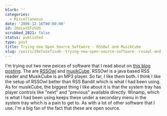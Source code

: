 ```yaml
---
blurb: ''
categories:
  - Miscellaneous
date: '2006-12-16T00:00:00'
id: 20eLwzEFzSUb
scrubbed_2021: false
status: published
type: post
title: Trying new Open Source Software - RSSOwl and MusikCube
slug: /posts/20elwzefzsub--trying-new-open-source-software--rssowl-and-musikcube
---
```


I'm trying out two new peices of software that I read about on
[this blog posting](http://www.thesimpledollar.com/2006/12/01/30-essential-pieces-of-free-and-open-software-for-windows/).
The are [RSSOwl](http://www.rssowl.org/) and
[musikCube](http://www.musikcube.com/). RSSOwl is a java based RSS
reader and MusikCube is an MP3 player. So far, I like them both. I
think I like the setup of RSSOwl better than RSS Bandit which is
what I had been using. As for musikCube, the biggest thing I like
about it is that the system tray has player controls like "next"
and "previous" available directly. Winamp, which is what I had been
using keeps these under a secondary menu in the system tray which
is a pain to get to. As with a lot of other software that I use,
I'm a big fan of the fact that these are open source.
